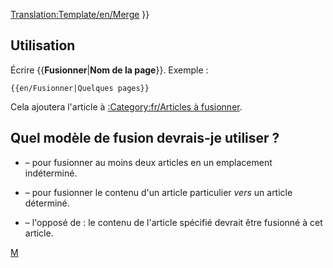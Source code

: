 <noinclude>[[Translation:Template/en/Merge]]</noinclude><noinclude>
</noinclude>
{{en/Ambox| type  = move
| image = merge.png
| text  =  {{#IF: {{{1|}}} |
Il a été suggéré que le contenu de cet article et de ''[[:{{NAMESPACE}}:{{{1}}}|{{{1}}}]]'' soient <span class="plainlinks">[http://fr.wikipedia.org/wiki/Wikip%C3%A9dia:Pages_%C3%A0_fusionner fusionné]</span> dans un nouvel article. ([[:{{NAMESPACE}} talk:{{{1}}}|Discuter]]) | Aucun nom de page n'a été fourni, réglez ceci ou supprimez ce modèle
}} }}<includeonly>{{{2|[[Category:en/Articles à unifier|{{en/NOMDELAPAGE}}]]}}}</includeonly><noinclude>

==Utilisation==
Écrire <nowiki>{{</nowiki>'''Fusionner'''|'''Nom de la page'''<nowiki>}}</nowiki>. Exemple :
<pre>{{en/Fusionner|Quelques pages}}</pre>
Cela ajoutera l'article à [[:Category:fr/Articles à fusionner]].

==Quel modèle de fusion devrais-je utiliser ?==
* {{en/S|Fusionner/Fr}} &ndash; pour fusionner au moins deux articles en un emplacement indéterminé.
* {{en/S|FusionnerA/Fr}} &ndash; pour fusionner le contenu d'un article particulier ''vers'' un article déterminé.
* {{en/S|FusionnerDepuis/Fr}} &ndash; l'opposé de {{en/S|FusionnerA/Fr}} : le contenu de l'article spécifié devrait être fusionné à cet article.

[[Category:fr/Manual/Base Set/Infobox|M]]</noinclude>